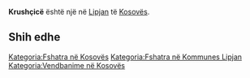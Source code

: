 {{Fshat në 
 | Emri                = Krushçicë
 | EmriAlt                = 
 | NAME_SHORT_FORM=      
 | NAME_GENERIC=      
 | NAME_SORT_NAME_RO=      KRUSHCICE
 | FULL_NAME_RO = Krushçicë
 | FULL_NAME_ND_RO=Krushcice
 | SORT_NAME_RG=KRUSHCICE
 | FULL_NAME_RG=Krushçicë
 | FULL_NAME_ND_RG=Krushcice
 | SRP_NAME_SHORT_FORM=      
 | SRP_NAME_GENERIC=      
 | SRP_NAME_SORT_NAME_RO=      
 | SRP_FULL_NAME_RO = 
 | SRP_FULL_NAME_ND_RO=
 | SRP_SORT_NAME_RG=
 | SRP_FULL_NAME_RG=
 | SRP_FULL_NAME_ND_RG=
 | Emri (Rasa dhanore) = 
 | Figura              = 
 | Shteti              = Kosovo
 | Komuna              = Lipjan
 | Kodi postar         = 
 | Sipërfaqja          = 

 | Popullsia           = 

 | Regj. i popullsisë  = 
 | Dend. e popullsisë  = 
 | Faqja zyrtare       = 
 <!--- Koordinatat ----> 
 | Gjerësia            = 43.150833
 | Gjatësia            = 20.824722
 | Lartësia            = 
}}
'''Krushçicë''' është një [[]] në [[Lipjan]] të [[Kosovës]].

<!-- == Gjeografia == -->
<!-- == Historia == -->
<!-- == Demografia == -->
== Shih edhe ==
{{Komuna Lipjan}}
{{Kosovo-Administrata-Cung}}

[[Kategoria:Fshatra në Kosovës]]
[[Kategoria:Fshatra në Kommunes Lipjan]]
[[Kategoria:Vendbanime në Kosovës]]